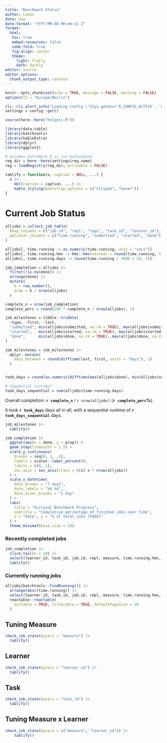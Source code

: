 ```yaml
---
title: "Benchmark Status"
author: Lukas
date: now
date-format: "YYYY-MM-DD HH:mm:ss Z"
format: 
  html:
   toc: true
   embed-resources: false
   code-fold: true
   fig-align: center
   theme:
     light: flatly
     dark: darkly
editor: source
editor_options: 
  chunk_output_type: console
---
```


```r
knitr::opts_chunk$set(echo = TRUE, message = FALSE, warning = FALSE)
options(TZ = "Europe/Berlin")

cli::cli_alert_info("Loading config \"{Sys.getenv('R_CONFIG_ACTIVE', 'default')}\"")
settings = config::get()

source(here::here("helpers.R"))

library(data.table)
library(batchtools)
library(kableExtra)
library(dplyr)
library(ggplot2)

# Assumes batchmark.R is run beforehand
reg_dir = here::here(settings$reg_name)
reg = loadRegistry(reg_dir, writeable = FALSE)

tablify = function(x, caption = NULL, ...) {
  x |>
    kbl(caption = caption, ...) |>
    kable_styling(bootstrap_options = c("striped", "hover"))
}
```

# Current Job Status

```r
alljobs = collect_job_table(
  keep_columns = c("job.id", "repl", "tags", "task_id", "learner_id"),
  optional_columns = c("time.running", "submitted", "started", "done")
)

alljobs[, time.running := as.numeric(time.running, unit = "secs")]
alljobs[, time.running.hms := hms::hms(seconds = round(time.running, 1))]
alljobs[, time.running.days := round(time.running / 3600 / 24, 2)]

job_completion = alljobs |>
  filter(!is.na(done)) |>
  arrange(done) |>
  mutate(
    k = row_number(),
    prop = k / nrow(alljobs)
  )

complete_n = nrow(job_completion)
complete_perc = round(100 * complete_n / nrow(alljobs), 1)

job_milestones = tibble::tribble(
  ~type, ~first, ~last,
  "submitted", min(alljobs$submitted, na.rm = TRUE), max(alljobs$submitted, na.rm = TRUE),
  "started",   min(alljobs$started, na.rm = TRUE), max(alljobs$started, na.rm = TRUE),
  "done",      min(alljobs$done, na.rm = TRUE), max(alljobs$done, na.rm = TRUE)
)

job_milestones = job_milestones |>
  dplyr::mutate(
    days_between = round(difftime(last, first, units = "days"), 1)
  )


took_days = round(as.numeric(difftime(max(alljobs$done), min(alljobs$submitted), units = "days")), 1)

# Sequential runtime?
took_days_sequential = sum(alljobs$time.running.days)
```

Overall completion: **`r complete_n`** / `r nrow(alljobs)` (**`r complete_perc`%**).  

It took **`r took_days`** days all in all, with a sequential runtime of **`r took_days_sequential`** days.

```r
job_milestones |> 
  tablify()
```

```r
job_completion |>
  ggplot(aes(x = done, y = prop)) +
  geom_step(linewidth = 1.5) +
  scale_y_continuous(
    breaks = seq(0, 1, .2),
    labels = scales::label_percent(), 
    limits = c(0, 1),
    sec.axis = sec_axis(trans = \(x) x * nrow(alljobs))
  ) +
  scale_x_datetime(
    date_breaks = "7 days", 
    date_labels = "%b %d",
    date_minor_breaks = "1 day"
  ) +
  labs(
    title = "Survival Benchmark Progress",
    subtitle = "Cumulative percentage of finished jobs over time",
    x = "Date", y = "% of total jobs [5088]"
  ) +
  theme_minimal(base_size = 14)
```

### Recently completed jobs

```r
job_completion |>
  slice_tail(n = 10) |>
  select(learner_id, task_id, job.id, repl, measure, time.running.hms, time.running.days) |>
  tablify()
```

### Currently running jobs

```r
alljobs[batchtools::findRunning()] |>
  arrange(desc(time.running)) |>
  select(learner_id, task_id, job.id, repl, measure, time.running.hms, time.running.days) |>
  reactable::reactable(
    sortable = TRUE, filterable = TRUE, defaultPageSize = 20
  )
```

## Tuning Measure

```r
check_job_state(byvars = "measure") |>
  tablify()

```

## Learner

```r
check_job_state(byvars = "learner_id") |>
  tablify()
```

## Task

```r
check_job_state(byvars = "task_id") |>
  tablify()
```

## Tuning Measure x Learner

```r
check_job_state(byvars = c("measure", "learner_id")) |>
    tablify()
```
